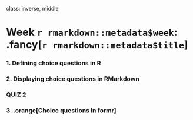 
class: inverse, middle

# Week `r rmarkdown::metadata$week`: .fancy[`r rmarkdown::metadata$title`]

### 1. Defining choice questions in R
### 2. Displaying choice questions in RMarkdown

### QUIZ 2

### 3. .orange[Choice questions in formr]
